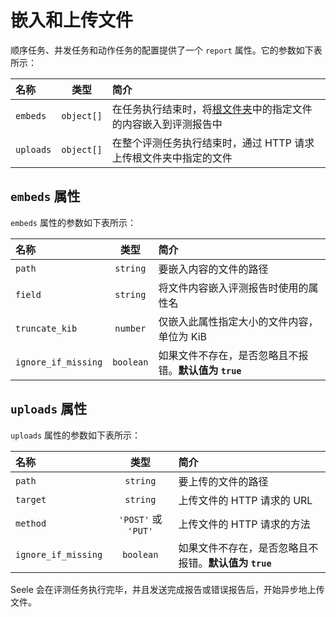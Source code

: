 
# 嵌入和上传文件

顺序任务、并发任务和动作任务的配置提供了一个 `report` 属性。它的参数如下表所示：

| 名称      |    类型    | 简介                                                                           |
| :-------- | :--------: | :----------------------------------------------------------------------------- |
| `embeds`  | `object[]` | 在任务执行结束时，将[根文件夹](/tasks/files)中的指定文件的内容嵌入到评测报告中 |
| `uploads` | `object[]` | 在整个评测任务执行结束时，通过 HTTP 请求上传根文件夹中指定的文件               |

## `embeds` 属性

`embeds` 属性的参数如下表所示：

| 名称                |   类型    | 简介                                                  |
| :------------------ | :-------: | :---------------------------------------------------- |
| `path`              | `string`  | 要嵌入内容的文件的路径                                |
| `field`             | `string`  | 将文件内容嵌入评测报告时使用的属性名                  |
| `truncate_kib`      | `number`  | 仅嵌入此属性指定大小的文件内容，单位为 KiB            |
| `ignore_if_missing` | `boolean` | 如果文件不存在，是否忽略且不报错。**默认值为 `true`** |

## `uploads` 属性

`uploads` 属性的参数如下表所示：

| 名称                |        类型         | 简介                                                  |
| :------------------ | :-----------------: | :---------------------------------------------------- |
| `path`              |      `string`       | 要上传的文件的路径                                    |
| `target`            |      `string`       | 上传文件的 HTTP 请求的 URL                            |
| `method`            | `'POST'` 或 `'PUT'` | 上传文件的 HTTP 请求的方法                            |
| `ignore_if_missing` |      `boolean`      | 如果文件不存在，是否忽略且不报错。**默认值为 `true`** |

<Callout type="info">
  Seele 会在评测任务执行完毕，并且发送完成报告或错误报告后，开始异步地上传文件。
</Callout>
